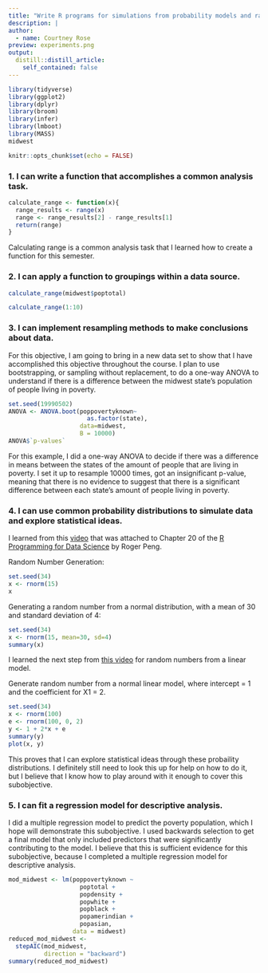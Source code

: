 ```yaml
---
title: "Write R programs for simulations from probability models and randomization-based experiments."
description: |
author:
  - name: Courtney Rose
preview: experiments.png
output:
  distill::distill_article:
    self_contained: false
---
```


```r
library(tidyverse)
library(ggplot2)
library(dplyr)
library(broom)
library(infer)
library(lmboot)
library(MASS)
midwest
```


```r
knitr::opts_chunk$set(echo = FALSE)
```

### 1. I can write a function that accomplishes a common analysis task.

```r
calculate_range <- function(x){
  range_results <- range(x)
  range <- range_results[2] - range_results[1]
  return(range)
}
```

Calculating range is a common analysis task that I learned how to create a function for this semester.  

### 2. I can apply a function to groupings within a data source.
```r
calculate_range(midwest$poptotal)
```
```r
calculate_range(1:10)
```

### 3. I can implement resampling methods to make conclusions about data.

For this objective, I am going to bring in a new data set to show that I have accomplished this objective throughout the course. I plan to use bootstrapping, or sampling without replacement, to do a one-way ANOVA to understand if there is a difference between the midwest state's population of people living in poverty.

```r
set.seed(19990502)
ANOVA <- ANOVA.boot(poppovertyknown~
                      as.factor(state),
                    data=midwest, 
                    B = 10000)
ANOVA$`p-values`
```
For this example, I did a one-way ANOVA to decide if there was a difference in means between the states of the amount of people that are living in poverty. I set it up to resample 10000 times, got an insignificant p-value, meaning that there is no evidence to suggest that there is a significant difference between each state's amount of people living in poverty.


### 4. I can use common probability distributions to simulate data and explore statistical ideas.

I learned from this [video](https://www.youtube.com/watch?v=tzz4flrajr0) that was attached to Chapter 20 of the [R Programming for Data Science](https://bookdown.org/rdpeng/rprogdatascience/simulation.html) by Roger Peng. 

Random Number Generation:

```r
set.seed(34)
x <- rnorm(15)
x
```

Generating a random number from a normal distribution, 
with a mean of 30 and standard deviation of 4:

```r
set.seed(34)
x <- rnorm(15, mean=30, sd=4)
summary(x)
```



I learned the next step from [this video](https://www.youtube.com/watch?v=p7kSSSsv4ms) for random numbers from a linear model.

Generate random number from a normal linear model, where intercept = 1 and the coefficient for X1 = 2.

```r
set.seed(34)
x <- rnorm(100)
e <- rnorm(100, 0, 2)
y <- 1 + 2*x + e
summary(y)
plot(x, y)
```

This proves that I can explore statistical ideas through these probaility distributions. I definitely still need to look this up for help on how to do it, but I believe that I know how to play around with it enough to cover this subobjective. 

### 5. I can fit a regression model for descriptive analysis.

I did a multiple regression model to predict the poverty population, which I hope will demonstrate this subobjective. I used backwards selection to get a final model that only included predictors that were significantly contributing to the model. I believe that this is sufficient evidence for this subobjective, because I completed a multiple regression model for descriptive analysis.

```r
mod_midwest <- lm(poppovertyknown ~ 
                    poptotal + 
                    popdensity + 
                    popwhite + 
                    popblack + 
                    popamerindian + 
                    popasian, 
                  data = midwest)
reduced_mod_midwest <- 
  stepAIC(mod_midwest, 
          direction = "backward")
summary(reduced_mod_midwest)
```



